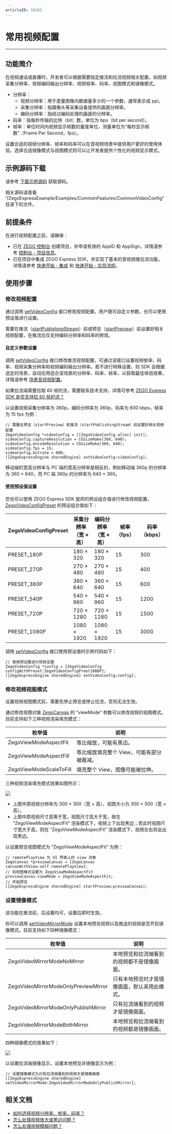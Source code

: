 ```yaml
---
articleID: 10365
---
```

# 常用视频配置

- - -

## 功能简介

在视频通话或直播时，开发者可以根据需要指定推流和拉流视频相关配置，如视频采集分辨率、视频编码输出分辨率、视频帧率、码率、视图模式和镜像模式。

- 分辨率：
    - 视频分辨率：用于度量图像内数据量多少的一个参数，通常表示成 ppi。
    - 采集分辨率：指摄像头等采集设备提供的画面分辨率。
    - 编码分辨率：指经过编码处理的画面的分辨率。
- 码率：指每秒传输的比特（bit）数，单位为 bps（bit per second）。
- 帧率：单位时间内视频显示帧数的量度单位，测量单位为“每秒显示帧数”（Frame Per Second，fps）。

设置合适的视频分辨率、帧率和码率可以在音视频场景中提供用户更好的使用体验。选择合适镜像模式与视图模式则可以让开发者提供个性化的视频显示模式。

## 示例源码下载

请参考 [下载示例源码](!DownloadDemo/DownloadDemo) 获取源码。

相关源码请查看 “/ZegoExpressExample/Examples/CommonFeatures/CommonVideoConfig” 目录下的文件。

## 前提条件

在进行视频配置之前，请确保：

- 已在 [ZEGO 控制台](https://console.zego.im) 创建项目，并申请有效的 AppID 和 AppSign，详情请参考 [控制台 - 项目信息](https://doc-zh.zego.im/article/12107)。
- 已在项目中集成 ZEGO Express SDK，并实现了基本的音视频推拉流功能，详情请参考 [快速开始 - 集成](!Integration/SDK_Integration) 和 [快速开始 - 实现流程](!Integration/Solution_Implementation)。


## 使用步骤

### 修改视频配置

通过调用 [setVideoConfig](@setVideoConfig-ZegoExpressEngine) 接口修改视频配置，用户既可自定义参数，也可以使用预设值进行设置。

<Warning title="注意">


需要在推流（[startPublishingStream](@startPublishingStream)）前或预览（[startPreview](@startPreview)）前设置好相关视频配置，在推流后仅支持编码分辨率和码率的修改。
</Warning>

#### 自定义参数设置

调用 [setVideoConfig](@setVideoConfig-ZegoExpressEngine) 接口修改推流视频配置，可通过该接口设置视频帧率、码率、视频采集分辨率和视频编码输出分辨率。若不进行特殊设置，则 SDK 会根据选定的场景，自动应用适合该场景的分辨率、码率、帧率，以获取最佳体验效果，详情请参考 [场景音视频配置](!video_proflie)。

<Note title="说明">


如果拉流端需要拉取 60 帧的流，需要联系技术支持，详情可参考 [ZEGO Express SDK 是否支持拉 60 帧的流？](https://doc-zh.zego.im/faq/Pull_the_stream_of_60_frames)
</Note>

以设置视频采集分辨率为 360p，编码分辨率为 360p，码率为 600 kbps，帧率为 15 fps 为例：

```objc
// 需要在预览（startPreview）和推流（startPublishingStream）前设置好相关视频配置
ZegoVideoConfig *videoConfig = [[ZegoVideoConfig alloc] init];
videoConfig.captureResolution = CGSizeMake(360, 640);
videoConfig.encodeResolution = CGSizeMake(360, 640);
videoConfig.fps = 15;
videoConfig.bitrate = 600;
[[ZegoExpressEngine sharedEngine] setVideoConfig:videoConfig];
```

<Note title="说明">


移动端的宽高分辨率与 PC 端的宽高分辨率是相反的，例如移动端 360p 的分辨率为 360 × 640，而 PC 端 360p 的分辨率为 640 × 360。
</Note>

#### 使用预设值设置

您也可以使用 ZEGO Express SDK 提供的预设组合值进行修改视频配置，[ZegoVideoConfigPreset](@-ZegoVideoConfigPreset) 的预设组合值如下：

| ZegoVideoConfigPreset | 采集分辨率<br/>（宽 × 高） | 编码分辨率<br/>（宽 × 高） | 帧率（fps） | 码率（kbps） |
| ------------------- | ------------------ | --------------- | --------- | ---------- |
|      PRESET_180P      |       180 × 320        |      180 × 320      |     15      |     300      |
|      PRESET_270P      |       270 × 480        |      270 × 480      |     15      |     400      |
|      PRESET_360P      |       360 × 640        |      360 × 640      |     15      |     600      |
|      PRESET_540P      |       540 × 960        |      540 × 960      |     15      |     1200     |
|      PRESET_720P      |       720 × 1280       |      720 × 1280     |     15      |     1500     |
|     PRESET_1080P      |       1080 × 1920      |     1080 × 1920     |     15      |     3000     |  

调用 [setVideoConfig](@setVideoConfig-ZegoExpressEngine) 接口使用预设值时示例代码如下：

```objc
// 使用预设置进行视频设置
ZegoVideoConfig *config = [ZegoVideoConfig configWithPreset:ZegoVideoConfigPreet1080P];
[[ZegoExpressEngine sharedEngine] setVideoConfig:config];
```

### 修改视频视图模式

<Warning title="注意">


设置视频视图模式前，需要先停止预览或停止拉流，否则无法生效。
</Warning>

通过修改视图对象 [ZegoCanvas](@-ZegoCanvas) 的 “viewMode” 参数可以修改视频的视图模式。目前支持如下三种视频渲染填充模式：

|枚举值|说明|
|-|-|
|ZegoViewModeAspectFit|等比缩放，可能有黑边。|
|ZegoViewModeAspectFill|等比缩放填充整个 View，可能有部分被裁减。|
|ZegoViewModeScaleToFill|填充整个 View，图像可能被拉伸。|

三种视频渲染填充模式效果如图所示：

<Frame width="512" height="auto" caption=""><img src="https://storage.zego.im/sdk-doc/Pics/iOS/ZegoExpressEngine/CommonUsage/viewMode_ios.jpg" /></Frame>

- 上图中原视频分辨率为 300 × 300（宽 × 高），视图大小为 300 × 500（宽 × 高）。
- 上图中原视频尺寸高等于宽，视图尺寸高大于宽，故在 “ZegoViewModeAspectFit” 渲染模式下，视频上下出现黑边；若此时视图尺寸宽大于高，则在 “ZegoViewModeAspectFit” 渲染模式下，视频左右将会出现黑边。

以设置预览视图模式为 “ZegoViewModeAspectFit” 为例：

```objc
// remotePlayView 为 UI 界面上的 view 对象
ZegoCanvas *previewCanvas = [ZegoCanvas canvasWithView:self.remotePlayView];
// 将视图模式设置为 ZegoViewModeAspectFit
previewCanvas.viewMode = ZegoViewModeAspectFit;
// 开始预览
[[ZegoExpressEngine sharedEngine] startPreview:previewCanvas];
```

### 设置镜像模式

<Note title="说明">


该功能在推流前、后设置均可，设置后即时生效。
</Note>

你可以调用 [setVideoMirrorMode](@setVideoMirrorMode) 设置本地预览视频以及推送的视频是否开启镜像模式。目前支持如下四种镜像模式：

|枚举值|说明|
|-|-|
|ZegoVideoMirrorModeNoMirror|本地预览和拉流端看到的视频都不是镜像画面。|
|ZegoVideoMirrorModeOnlyPreviewMirror|只有本地预览时才是镜像画面，默认采用此模式。|
|ZegoVideoMirrorModeOnlyPublishMirror|只有拉流端看到的视频才是镜像画面。|
|ZegoVideoMirrorModeBothMirror|本地预览和拉流端看到的视频都是镜像画面。|

四种镜像模式的效果如下：

<Frame width="512" height="auto" caption=""><img src="https://storage.zego.im/sdk-doc/Pics/iOS/ZegoExpressEngine/CommonUsage/mirror_mode_ios.jpg" /></Frame>

以设置拉流端镜像显示，设置本地预览非镜像显示为例：

```objc
// 设置镜像模式为只有拉流端看到的视频才是镜像画面
[[ZegoExpressEngine sharedEngine] setVideoMirrorMode:ZegoVideoMirrorModeOnlyPublishMirror];
```


## 相关文档

- [如何选择视频分辨率、帧率、码率？](https://doc-zh.zego.im/faq/video_info)
- [怎么处理视频放大或黑边问题？](https://doc-zh.zego.im/faq/video_big)
- [怎么处理视频模糊问题？](https://doc-zh.zego.im/faq/video_blur)
